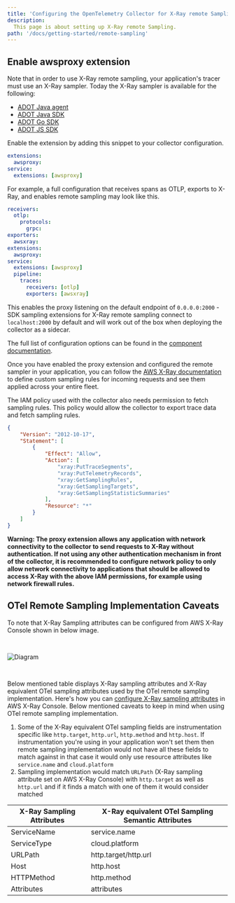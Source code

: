 ```yaml
---
title: 'Configuring the OpenTelemetry Collector for X-Ray remote Sampling'
description:
  This page is about setting up X-Ray remote Sampling.
path: '/docs/getting-started/remote-sampling'
---
```



## Enable awsproxy extension

Note that in order to use X-Ray remote sampling, your application's tracer must use an X-Ray sampler. Today the X-Ray sampler is available for the following:

* [ADOT Java agent](https://aws-otel.github.io/docs/getting-started/java-sdk/trace-auto-instr#using-x-ray-remote-sampling)
* [ADOT Java SDK](https://aws-otel.github.io/docs/getting-started/java-sdk/trace-manual-instr#using-x-ray-remote-sampling)
* [ADOT Go SDK](https://aws-otel.github.io/docs/getting-started/go-sdk/trace-manual-instr#using-x-ray-remote-sampling)
* [ADOT JS SDK](https://aws-otel.github.io/docs/getting-started/js-sdk/trace-manual-instr#using-x-ray-remote-sampling)

Enable the extension by adding this snippet to your collector configuration.

```yaml
extensions:
  awsproxy:
service:
  extensions: [awsproxy]
```

For example, a full configuration that receives spans as OTLP, exports to X-Ray, and enables remote sampling may
look like this.

```yaml
receivers:
  otlp:
    protocols:
      grpc:
exporters:
  awsxray:
extensions:
  awsproxy:
service:
  extensions: [awsproxy]
  pipeline:
    traces:
      receivers: [otlp]
      exporters: [awsxray]
```

This enables the proxy listening on the default endpoint of `0.0.0.0:2000` - SDK sampling extensions for X-Ray remote
sampling connect to `localhost:2000` by default and will work out of the box when deploying the collector as a sidecar.

The full list of configuration options can be found in the [component documentation](https://github.com/open-telemetry/opentelemetry-collector-contrib/tree/main/extension/awsproxy).

Once you have enabled the proxy extension and configured the remote sampler in your application, you can follow the [AWS X-Ray documentation](https://docs.aws.amazon.com/xray/latest/devguide/xray-console-sampling.html) to define custom sampling rules for incoming requests and see them applied across your entire fleet.

The IAM policy used with the collector also needs permission to fetch sampling rules. This policy would allow the collector
to export trace data and fetch sampling rules.

```json
{
    "Version": "2012-10-17",
    "Statement": [
        {
            "Effect": "Allow",
            "Action": [
                "xray:PutTraceSegments",
                "xray:PutTelemetryRecords",
                "xray:GetSamplingRules",
                "xray:GetSamplingTargets",
                "xray:GetSamplingStatisticSummaries"
            ],
            "Resource": "*"
        }
    ]
}
```

**Warning: The proxy extension allows any application with network connectivity to the collector to send requests to X-Ray
without authentication. If not using any other authentication mechanism in front of the collector, it is recommended to
configure network policy to only allow network connectivity to applications that should be allowed to access X-Ray with
the above IAM permissions, for example using network firewall rules.**

## OTel Remote Sampling Implementation Caveats
To note that X-Ray Sampling attributes can be configured from AWS X-Ray Console shown in below image.

<img src={sampling_attributes} alt="Diagram" style="margin: 30px 0;" />

Below mentioned table displays X-Ray sampling attributes and X-Ray equivalent OTel sampling attributes used by the OTel remote sampling implementation. Here's how you can [configure X-Ray sampling attributes](https://docs.aws.amazon.com/xray/latest/devguide/xray-console-sampling.html#xray-console-config) in AWS X-Ray Console. Below mentioned caveats to keep in mind when using OTel remote sampling implementation.

1. Some of the X-Ray equivalent OTel sampling fields are instrumentation specific like `http.target`, `http.url`, `http.method` and `http.host`. If instrumentation you're using in your application won't set them then remote sampling implementation would not have all these fields to match against in that case it would only use resource attributes like `service.name` and `cloud.platform`
2. Sampling implementation would match `URLPath` (X-Ray sampling attribute set on AWS X-Ray Console) with `http.target` as well as `http.url` and if it finds a match with one of them it would consider matched

| X-Ray Sampling Attributes | X-Ray equivalent OTel Sampling Semantic Attributes |
|---------------------------|----------------------------------------------------|
| ServiceName               | service.name                                       |
| ServiceType               | cloud.platform                                     |
| URLPath                   | http.target/http.url                               |
| Host                      | http.host                                          |
| HTTPMethod                | http.method                                        |
| Attributes                | attributes                                         |